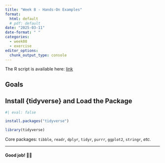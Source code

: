 ```yaml
---
title: "Week 8 - Hands-On Examples"
format: 
  html: default
  # pdf: default
date: "2025-03-11"
date-format: " "
categories: 
  - week08
  - exercise
editor_options: 
  chunk_output_type: console
---
```


The R script is available here:
[link](https://raw.githubusercontent.com/InforBio/IOC/refs/heads/main/ioc_r/week08/r_w08_exos.R)

## Goals

## Install {tidyverse} and Load the Package

```r
#| eval: false

install.packages("tidyverse")
```

```r
library(tidyverse)
```

Core packages: `tibble`, `readr`, `dplyr`, `tidyr`, `purrr`, `ggplot2`, `stringr`, *etc.*




---

#### Good job! 👏👏


